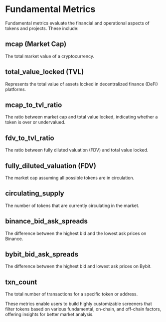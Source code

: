 # Fundamental Metrics

Fundamental metrics evaluate the financial and operational aspects of tokens and projects. These include:

## mcap (Market Cap)

The total market value of a cryptocurrency.

## total_value_locked (TVL)

Represents the total value of assets locked in decentralized finance (DeFi) platforms.

## mcap_to_tvl_ratio

The ratio between market cap and total value locked, indicating whether a token is over or undervalued.

## fdv_to_tvl_ratio

The ratio between fully diluted valuation (FDV) and total value locked.

## fully_diluted_valuation (FDV)

The market cap assuming all possible tokens are in circulation.

## circulating_supply

The number of tokens that are currently circulating in the market.

## binance_bid_ask_spreads

The difference between the highest bid and the lowest ask prices on Binance.

## bybit_bid_ask_spreads

The difference between the highest bid and lowest ask prices on Bybit.

## txn_count

The total number of transactions for a specific token or address.

These metrics enable users to build highly customizable screeners that filter tokens based on various fundamental, on-chain, and off-chain factors, offering insights for better market analysis.
